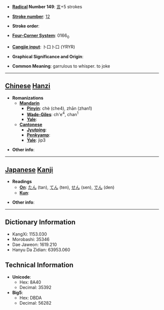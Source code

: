 * '''[[Wiktionary:Chinese radical index| Radical]] Number 149''': [[Wiktionary:Chinese radical index 言|言]]+5 strokes

* '''[[Wiktionary:Chinese total strokes index|Stroke number]]''': [[Wiktionary:Chinese total strokes index 12|12]]

* '''Stroke order''': 

* '''[[Wiktionary:Chinese four corner index|Four-Corner System]]''': 0166<sub>0</sub>

* '''[[Wiktionary:Chinese Cangjie index|Cangjie input]]''': 卜口卜口 (YRYR)

* '''Graphical Significance and Origin''': 

* '''Common Meaning''': garrulous to whisper. to joke

----

== [[Chinese]] [[Hanzi]] ==

* '''Romanizations'''
** '''[[Mandarin]]'''
*** '''[[Pinyin]]''': chè (che4), zhān (zhan1)
*** '''[[Wade-Giles]]''': ch'e<sup>4</sup>, chan<sup>1</sup>
*** '''[[Yale]]''': 
** '''[[Cantonese]]'''
*** '''[[Jyutping]]''':
*** '''[[Penkyamp]]''': 
*** '''[[Yale]]''': jip3

* '''Other info''': 

----

== [[Japanese]] [[Kanji]] ==

* '''Readings'''
** '''[[On]]''': [[たん]] (tan), [[てん]] (ten), [[せん]] (sen), [[でん]] (den)
** '''[[Kun]]''': 

* '''Other info''':  

----

== Dictionary Information ==

* KangXi: 1153.030
* Morobashi: 35346
* Dae Jaweon: 1619.210
* Hanyu Da Zidian: 63953.060

== Technical Information ==

* '''Unicode''':
** Hex: 8A40
** Decimal: 35392
* '''Big5''':
** Hex: DBDA
** Decimal: 56282